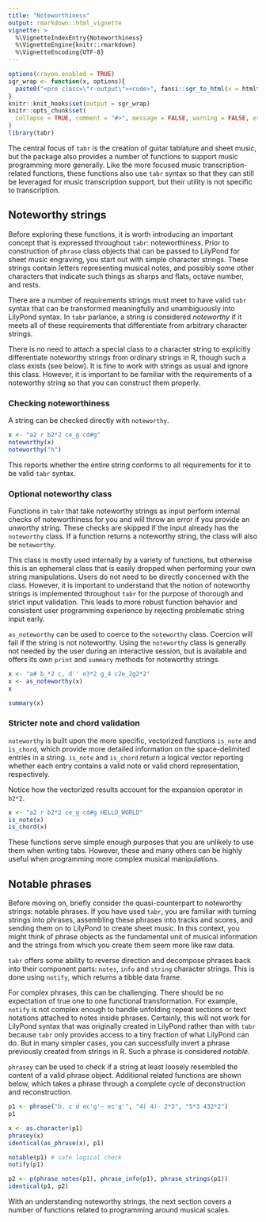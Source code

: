 ```yaml
---
title: "Noteworthiness"
output: rmarkdown::html_vignette
vignette: >
  %\VignetteIndexEntry{Noteworthiness}
  %\VignetteEngine{knitr::rmarkdown}
  %\VignetteEncoding{UTF-8}
---
```


```r
options(crayon.enabled = TRUE)
sgr_wrap <- function(x, options){
  paste0("<pre class=\"r-output\"><code>", fansi::sgr_to_html(x = htmltools::htmlEscape(x)), "</code></pre>")
}
knitr::knit_hooks$set(output = sgr_wrap)
knitr::opts_chunk$set(
  collapse = TRUE, comment = "#>", message = FALSE, warning = FALSE, error = FALSE, tidy = FALSE, out.width = "100%"
)
library(tabr)
```

The central focus of `tabr` is the creation of guitar tablature and sheet music, but the package also provides a number of functions to support music programming more generally. Like the more focused music transcription-related functions, these functions also use `tabr` syntax so that they can still be leveraged for music transcription support, but their utility is not specific to transcription.

## Noteworthy strings

Before exploring these functions, it is worth introducing an important concept that is expressed throughout `tabr`: noteworthiness. Prior to construction of `phrase` class objects that can be passed to LilyPond for sheet music engraving, you start out with simple character strings. These strings contain letters representing musical notes, and possibly some other characters that indicate such things as sharps and flats, octave number, and rests.

There are a number of requirements strings must meet to have valid `tabr` syntax that can be transformed meaningfully and unambiguously into LilyPond syntax. In `tabr` parlance, a string is considered *noteworthy* if it meets all of these requirements that differentiate from arbitrary character strings.

There is no need to attach a special class to a character string to explicitly differentiate noteworthy strings from ordinary strings in R, though such a class exists (see below). It is fine to work with strings as usual and ignore this class. However, it is important to be familiar with the requirements of a noteworthy string so that you can construct them properly.

### Checking noteworthiness

A string can be checked directly with `noteworthy`.

```r
x <- "a2 r b2*2 ce_g cd#g"
noteworthy(x)
noteworthy("h")
```

This reports whether the entire string conforms to all requirements for it to be valid `tabr` syntax. 

### Optional noteworthy class

Functions in `tabr` that take noteworthy strings as input perform internal checks of noteworthiness for you and will throw an error if you provide an unworthy string. These checks are skipped if the input already has the `noteworthy` class. If a function returns a noteworthy string, the class will also be `noteworthy`.

This class is mostly used internally by a variety of functions, but otherwise this is an ephemeral class that is easily dropped when performing your own string manipulations. Users do not need to be directly concerned with the class. However, it is important to understand that the notion of noteworthy strings is implemented throughout `tabr` for the purpose of thorough and strict input validation. This leads to more robust function behavior and consistent user programming experience by rejecting problematic string input early.

`as_noteworthy` can be used to coerce to the `noteworthy` class. Coercion will fail if the string is not noteworthy. Using the `noteworthy` class is generally not needed by the user during an interactive session, but is available and offers its own `print` and `summary` methods for noteworthy strings.

```r
x <- "a# b_*2 c, d'' e3*2 g_4 c2e_2g2*2"
x <- as_noteworthy(x)
x

summary(x)
```

### Stricter note and chord validation

`noteworthy` is built upon the more specific, vectorized functions `is_note` and `is_chord`, which provide more detailed information on the space-delimited entries in a string. `is_note` and `is_chord` return a logical vector reporting whether each entry contains a valid note or valid chord representation, respectively.

Notice how the vectorized results account for the expansion operator in `b2*2`.

```r
x <- "a2 r b2*2 ce_g cd#g HELLO_WORLD"
is_note(x)
is_chord(x)
```

These functions serve simple enough purposes that you are unlikely to use them when writing tabs. However, these and many others can be highly useful when programming more complex musical manipulations.

## Notable phrases

Before moving on, briefly consider the quasi-counterpart to noteworthy strings: notable phrases. If you have used `tabr`, you are familiar with turning strings into phrases, assembling these phrases into tracks and scores, and sending them on to LilyPond to create sheet music. In this context, you might think of phrase objects as the fundamental unit of musical information and the strings from which you create them seem more like raw data.

`tabr` offers some ability to reverse direction and decompose phrases back into their component parts: `notes`, `info` and `string` character strings. This is done using `notify`, which returns a tibble data frame.

For complex phrases, this can be challenging. There should be no expectation of true one to one functional transformation. For example, `notify` is not complex enough to handle unfolding repeat sections or text notations attached to notes inside phrases. Certainly, this will not work for LilyPond syntax that was originally created in LilyPond rather than with `tabr` because `tabr` only provides access to a tiny fraction of what LilyPond can do. But in many simpler cases, you can successfully invert a phrase previously created from strings in R. Such a phrase is considered *notable*.

`phrasey` can be used to check if a string at least loosely resembled the content of a valid phrase object. Additional related functions are shown below, which takes a phrase through a complete cycle of deconstruction and reconstruction.

```r
p1 <- phrase("b, c d ec'g'~ ec'g'", "4( 4)- 2*3", "5*3 432*2")
p1

x <- as.character(p1)
phrasey(x)
identical(as_phrase(x), p1)

notable(p1) # safe logical check
notify(p1)

p2 <- p(phrase_notes(p1), phrase_info(p1), phrase_strings(p1))
identical(p1, p2)
```

With an understanding noteworthy strings, the next section covers a number of functions related to programming around musical scales.
